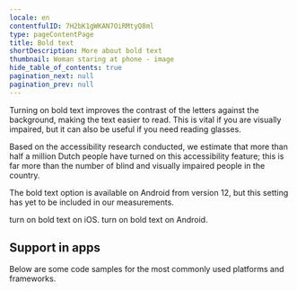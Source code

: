 ```yaml
---
locale: en
contentfulID: 7H2bK1gWKAN7OiRMtyQ8ml
type: pageContentPage
title: Bold text
shortDescription: More about bold text
thumbnail: Woman staring at phone - image
hide_table_of_contents: true
pagination_next: null
pagination_prev: null
---
```


Turning on bold text improves the contrast of the letters against the background, making the text easier to read. This is vital if you are visually impaired, but it can also be useful if you need reading glasses.

Based on the accessibility research conducted, we estimate that more than half a million Dutch people have turned on this accessibility feature; this is far more than the number of blind and visually impaired people in the country.

The bold text option is available on Android from version 12, but this setting has yet to be included in our measurements.

<TwoColumnBlock>
  <LeftColumn>
    <ColumnRow>
      <PercentageBlock
        metrics={[
          { title: 'Bold text', key: 'ios-accessibility_is_bold_text_enabled-true', isPercentage: true }
        ]}
        linkLabel="More about bold text"
        linkUrl="/en/stats/bold-text">
        turn on bold text on iOS.
      </PercentageBlock>
    </ColumnRow>
  </LeftColumn>
  <RightColumn>
    <ColumnRow>
      <PercentageBlock
        metrics={[
          { title: 'Bold text', key: 'android-preference_font_weight_adjustment-300', isPercentage: true }
        ]}
        linkLabel="More about bold text"
        linkUrl="/en/stats/bold-text">
        turn on bold text on Android.
      </PercentageBlock>
    </ColumnRow>
  </RightColumn>
</TwoColumnBlock>

## Support in apps

Below are some code samples for the most commonly used platforms and frameworks.

<CodeSample id="text-bold" locale="en"/>